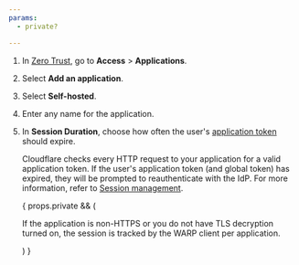 ```yaml
---
params:
  - private?

---
```



1. In [Zero Trust](https://one.dash.cloudflare.com), go to **Access** > **Applications**.

2. Select **Add an application**.

3. Select **Self-hosted**.

4. Enter any name for the application.

5. In **Session Duration**, choose how often the user's [application token](/cloudflare-one/identity/authorization-cookie/application-token/) should expire.

   Cloudflare checks every HTTP request to your application for a valid application token. If the user's application token (and global token) has expired, they will be prompted to reauthenticate with the IdP. For more information, refer to [Session management](/cloudflare-one/identity/users/session-management/).

	{
	props.private && (
		<p> 			If the application is non-HTTPS or you do not have TLS decryption turned on, the session is tracked by the WARP client per application. </p> )
	}